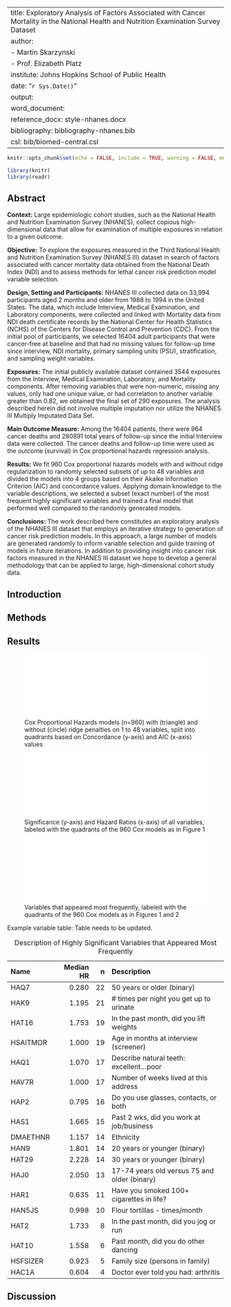
---
title: Exploratory Analysis of Factors Associated with Cancer Mortality in the National Health and Nutrition Examination Survey Dataset
author:
- Martin Skarzynski
- Prof. Elizabeth Platz
institute: Johns Hopkins School of Public Health
date: "`r Sys.Date()`"
output:
  word_document:
    reference_docx: style-nhanes.docx
bibliography: bibliography-nhanes.bib
csl: bib/biomed-central.csl
---


```r
knitr::opts_chunk$set(echo = FALSE, include = TRUE, warning = FALSE, message = FALSE)
```

```r
library(knitr)
library(readr)
```

## Abstract

**Context:** Large epidemiologic cohort studies, such as the National Health and Nutrition Examination Survey (NHANES), collect copious high-dimensional data that allow for examination of multiple exposures in relation to a given outcome.

**Objective:** To explore the exposures measured in the Third National Health and Nutrition Examination Survey (NHANES III) dataset in search of factors associated with cancer mortality data obtained from the National Death Index (NDI) and to assess methods for lethal cancer risk prediction model variable selection.

**Design, Setting and Participants:** NHANES III collected data on 33,994 participants aged 2 months and older from 1988 to 1994 in the United States. The data, which include Interview, Medical Examination, and Laboratory components, were collected and linked with Mortality data from NDI death certificate records by the National Center for Health Statistics (NCHS) of the Centers for Disease Control and Prevention (CDC). From the initial pool of participants, we selected 16404 adult participants that were cancer-free at baseline and that had no missing values for follow-up time since interview, NDI mortality, primary sampling units (PSU), stratification, and sampling weight variables.

**Exposures:** The initial publicly available dataset contained 3544 exposures from the Interview, Medical Examination, Laboratory, and Mortality components. After removing variables that were non-numeric, missing any values, only had one unique value, or had correlation to another variable greater than 0.82, we obtained the final set of 290 exposures. The analysis described herein did not involve multiple imputation nor utilize the NHANES III Multiply Imputated Data Set.

**Main Outcome Measure:** Among the 16404 patients, there were 964 cancer deaths and 280891 total years of follow-up since the initial Interview data were collected. The cancer deaths and follow-up time were used as the outcome (survival) in Cox proportional hazards regression analysis.

**Results:** We fit 960 Cox proportional hazards models with and without ridge regularization to randomly selected subsets of up to 48 variables and divided the models into 4 groups based on their Akaike Information Criterion (AIC) and concordance values. Applying domain knowledge to the variable descriptions, we selected a subset (exact number) of the most frequent highly significant variables and trained a final model that performed well compared to the randomly generated models.


**Conclusions:** The work described here constitutes an exploratory analysis of the NHANES III dataset that employs an iterative strategy to generation of cancer risk prediction models. In this approach, a large number of models are generated randomly to inform variable selection and guide training of models in future iterations. In addition to providing insight into cancer risk factors measured in the NHANES III dataset we hope to develop a general methodology that can be applied to large, high-dimensional cohort study data.

## Introduction

## Methods

## Results

![Cox Proportional Hazards models (n=960) with (triangle) and without (circle) ridge penalties on 1 to 48 variables, split into quadrants based on Concordance (y-axis) and AIC (x-axis) values](img/1-quad.pdf){width=100%}

![Significance (y-axis) and Hazard Ratios (x-axis) of all variables, labeled with the quadrants of the 960 Cox models as in Figure 1](img/2-volcano.pdf){width=100%}

![Variables that appeared most frequently, labeled with the quadrants of the 960 Cox models as in Figures 1 and 2](img/3-varbar.pdf){width=100%}

Example variable table:
Table needs to be updated.

|Name     | Median HR|  n|  Description|
|:--------|---------:|--:|:------------|
|HAQ7     |     0.280| 22|50 years or older (binary)|
|HAK9     |     1.195| 21|# times per night you get up to urinate|
|HAT16    |     1.753| 19|In the past month, did you lift weights|
|HSAITMOR |     1.000| 19|Age in months at interview (screener)|
|HAQ1     |     1.070| 17|Describe natural teeth: excellent...poor|
|HAV7R    |     1.000| 17|Number of weeks lived at this address|
|HAP2     |     0.795| 16|Do you use glasses, contacts, or both|
|HAS1     |     1.665| 15|Past 2 wks, did you work at job/business|
|DMAETHNR |     1.157| 14|Ethnicity|
|HAN9     |     1.801| 14|20 years or younger (binary)|
|HAT29    |     2.228| 14|30 years or younger (binary)|
|HAJ0     |     2.050| 13|17-74 years old versus 75 and older (binary)|
|HAR1     |     0.635| 11|Have you smoked 100+ cigarettes in life?|
|HAN5JS   |     0.998| 10|Flour tortillas - times/month|
|HAT2     |     1.733|  8|In the past month, did you jog or run|
|HAT10    |     1.558|  6|Past month, did you do other dancing|
|HSFSIZER |     0.923|  5|Family size (persons in family)|
|HAC1A    |     0.604|  4|Doctor ever told you had: arthritis|
: Description of Highly Significant Variables that Appeared Most Frequently

## Discussion
